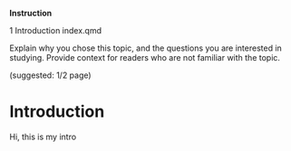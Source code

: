 ::: callout-note
**Instruction**

1 Introduction index.qmd

Explain why you chose this topic, and the questions you are interested in studying. Provide context for readers who are not familiar with the topic.

(suggested: 1/2 page)
:::

# Introduction

Hi, this is my intro
